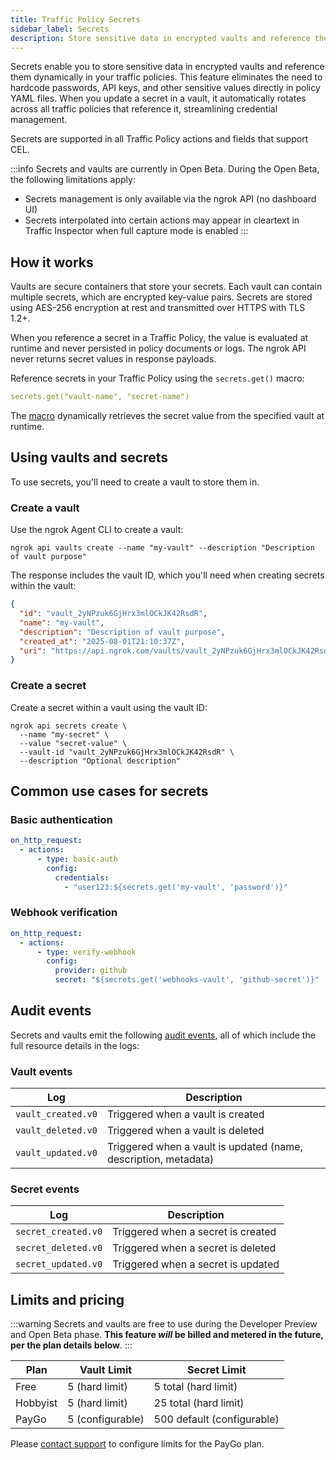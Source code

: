 ```yaml
---
title: Traffic Policy Secrets
sidebar_label: Secrets
description: Store sensitive data in encrypted vaults and reference them dynamically in your traffic policies.
---
```


Secrets enable you to store sensitive data in encrypted vaults and reference them dynamically in your traffic policies.
This feature eliminates the need to hardcode passwords, API keys, and other sensitive values directly in policy YAML files.
When you update a secret in a vault, it automatically rotates across all traffic policies that reference it, streamlining credential management.

Secrets are supported in all Traffic Policy actions and fields that support CEL.

:::info
Secrets and vaults are currently in Open Beta.
During the Open Beta, the following limitations apply:

- Secrets management is only available via the ngrok API (no dashboard UI)
- Secrets interpolated into certain actions may appear in cleartext in Traffic Inspector when full capture mode is enabled
  :::

## How it works

Vaults are secure containers that store your secrets.
Each vault can contain multiple secrets, which are encrypted key-value pairs.
Secrets are stored using AES-256 encryption at rest and transmitted over HTTPS with TLS 1.2+.

When you reference a secret in a Traffic Policy, the value is evaluated at runtime and never persisted in policy documents or logs.
The ngrok API never returns secret values in response payloads.

Reference secrets in your Traffic Policy using the `secrets.get()` macro:

```yaml
secrets.get("vault-name", "secret-name")
```

The [macro](https://ngrok.com/docs/traffic-policy/macros/#secretsgetstring-string---string) dynamically retrieves the secret value from the specified vault at runtime.

## Using vaults and secrets

To use secrets, you'll need to create a vault to store them in.

### Create a vault

Use the ngrok Agent CLI to create a vault:

```shell
ngrok api vaults create --name "my-vault" --description "Description of vault purpose"
```

The response includes the vault ID, which you'll need when creating secrets within the vault:

```json
{
  "id": "vault_2yNPzuk6GjHrx3mlOCkJK42RsdR",
  "name": "my-vault",
  "description": "Description of vault purpose",
  "created_at": "2025-08-01T21:10:37Z",
  "uri": "https://api.ngrok.com/vaults/vault_2yNPzuk6GjHrx3mlOCkJK42RsdR"
}
```

### Create a secret

Create a secret within a vault using the vault ID:

```shell
ngrok api secrets create \
  --name "my-secret" \
  --value "secret-value" \
  --vault-id "vault_2yNPzuk6GjHrx3mlOCkJK42RsdR" \
  --description "Optional description"
```

## Common use cases for secrets

### Basic authentication

```yaml
on_http_request:
  - actions:
      - type: basic-auth
        config:
          credentials:
            - "user123:${secrets.get('my-vault', 'password')}"
```

### Webhook verification

```yaml
on_http_request:
  - actions:
      - type: verify-webhook
        config:
          provider: github
          secret: "${secrets.get('webhooks-vault', 'github-secret')}"
```

## Audit events

Secrets and vaults emit the following [audit events](/obs/events/reference/#audit-events), all of which include the full resource details in the logs:

### Vault events

| Log                | Description                                                     |
| ------------------ | --------------------------------------------------------------- |
| `vault_created.v0` | Triggered when a vault is created                               |
| `vault_deleted.v0` | Triggered when a vault is deleted                               |
| `vault_updated.v0` | Triggered when a vault is updated (name, description, metadata) |

### Secret events

| Log                 | Description                        |
| ------------------- | ---------------------------------- |
| `secret_created.v0` | Triggered when a secret is created |
| `secret_deleted.v0` | Triggered when a secret is deleted |
| `secret_updated.v0` | Triggered when a secret is updated |

## Limits and pricing

:::warning
Secrets and vaults are free to use during the Developer Preview and Open Beta phase.
**This feature _will_ be billed and metered in the future, per the plan details below**.
:::

| Plan     | Vault Limit      | Secret Limit               |
| -------- | ---------------- | -------------------------- |
| Free     | 5 (hard limit)   | 5 total (hard limit)       |
| Hobbyist | 5 (hard limit)   | 25 total (hard limit)      |
| PayGo    | 5 (configurable) | 500 default (configurable) |

Please [contact support](mailto:support@ngrok.com) to configure limits for the PayGo plan.
